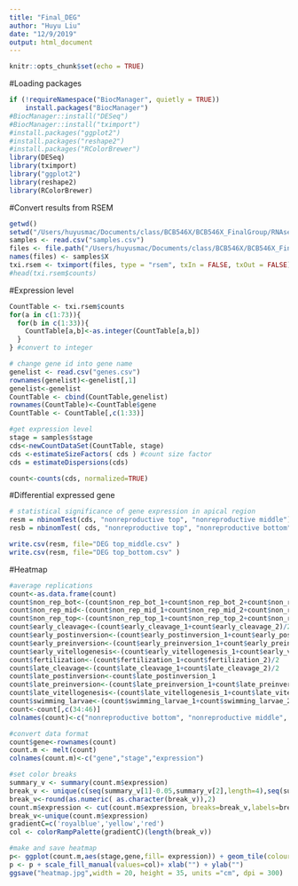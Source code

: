 ```yaml
---
title: "Final_DEG"
author: "Huyu Liu"
date: "12/9/2019"
output: html_document
---
```


```r
knitr::opts_chunk$set(echo = TRUE)
```


#Loading packages
```r
if (!requireNamespace("BiocManager", quietly = TRUE))
    install.packages("BiocManager")
#BiocManager::install("DESeq")
#BiocManager::install("tximport")
#install.packages("ggplot2")
#install.packages("reshape2")
#install.packages("RColorBrewer")
library(DESeq)
library(tximport)
library("ggplot2")
library(reshape2)
library(RColorBrewer)
```

#Convert results from RSEM

```r
getwd()
setwd("/Users/huyusmac/Documents/class/BCB546X/BCB546X_FinalGroup/RNAseq_heatmap")
samples <- read.csv("samples.csv")
files <- file.path("/Users/huyusmac/Documents/class/BCB546X/BCB546X_FinalGroup/individual", paste0(samples$X, ".genes.results"))
names(files) <- samples$X
txi.rsem <- tximport(files, type = "rsem", txIn = FALSE, txOut = FALSE)
#head(txi.rsem$counts)
```


#Expression level

```r
CountTable <- txi.rsem$counts
for(a in c(1:73)){
  for(b in c(1:33)){
    CountTable[a,b]<-as.integer(CountTable[a,b])
  }
} #convert to integer

# change gene id into gene name
genelist <- read.csv("genes.csv")
rownames(genelist)<-genelist[,1]
genelist<-genelist
CountTable <- cbind(CountTable,genelist)
rownames(CountTable)<-CountTable$gene
CountTable <- CountTable[,c(1:33)]

#get expression level
stage = samples$stage
cds<-newCountDataSet(CountTable, stage)
cds <-estimateSizeFactors( cds ) #count size factor
cds = estimateDispersions(cds) 

count<-counts(cds, normalized=TRUE)
```


#Differential expressed gene

```r
# statistical significance of gene expression in apical region
resm = nbinomTest(cds, "nonreproductive top", "nonreproductive middle")
resb = nbinomTest( cds, "nonreproductive top", "nonreproductive bottom" )

write.csv(resm, file="DEG top_middle.csv" )
write.csv(resm, file="DEG top_bottom.csv" )
```

#Heatmap

```r
#average replications
count<-as.data.frame(count)
count$non_rep_bot<-(count$non_rep_bot_1+count$non_rep_bot_2+count$non_rep_bot_3)/3
count$non_rep_mid<-(count$non_rep_mid_1+count$non_rep_mid_2+count$non_rep_mid_4+count$non_rep_mid_5+count$non_rep_mid_6)/5
count$non_rep_top<-(count$non_rep_top_1+count$non_rep_top_2+count$non_rep_top_3)/3
count$early_cleavage<-(count$early_cleavage_1+count$early_cleavage_2)/2
count$early_postinversion<-(count$early_postinversion_1+count$early_postinversion_2)/2
count$early_preinversion<-(count$early_preinversion_1+count$early_preinversion_2)/2
count$early_vitellogenesis<-(count$early_vitellogenesis_1+count$early_vitellogenesis_2+count$early_vitellogenesis_3)/3
count$fertilization<-(count$fertilization_1+count$fertilization_2)/2
count$late_cleavage<-(count$late_cleavage_1+count$late_cleavage_2)/2
count$late_postinversion<-count$late_postinversion_1
count$late_preinversion<-(count$late_preinversion_1+count$late_preinversion_2)/2
count$late_vitellogenesis<-(count$late_vitellogenesis_1+count$late_vitellogenesis_2+count$late_vitellogenesis_3+count$late_vitellogenesis_4)/4
count$swimming_larvae<-(count$swimming_larvae_1+count$swimming_larvae_2)/2
count<-count[,c(34:46)]
colnames(count)<-c("nonreproductive bottom", "nonreproductive middle", "nonreproductive top", "early cleavage", "early postinversion", "early preinversion", "early vitellogenesis", "ferilization", "late cleavage" , "late postinversion", "late preinversion", "late vitellogenesis", "swimming larvae")

#convert data format
count$gene<-rownames(count)
count.m <- melt(count)
colnames(count.m)<-c("gene","stage","expression")

#set color breaks
summary_v <- summary(count.m$expression)
break_v <- unique(c(seq(summary_v[1]-0.05,summary_v[2],length=4),seq(summary_v[2],summary_v[3],length=3),seq(summary_v[3],summary_v[5],length=3),seq(summary_v[5],summary_v[6]*1.05,length=4)))
break_v<-round(as.numeric( as.character(break_v)),2)
count.m$expression <- cut(count.m$expression, breaks=break_v,labels=break_v[2:length(break_v)])
break_v<-unique(count.m$expression)
gradientC=c('royalblue','yellow','red')
col <- colorRampPalette(gradientC)(length(break_v))

#make and save heatmap
p<- ggplot(count.m,aes(stage,gene,fill= expression)) + geom_tile(colour = "white") +scale_x_discrete(position = "top") + theme(axis.text.x = element_text(size= 12, angle = 90, hjust = 0, ), axis.text.y = element_text(hjust=1))
p <- p + scale_fill_manual(values=col)+ xlab("") + ylab("")
ggsave("heatmap.jpg",width = 20, height = 35, units ="cm", dpi = 300)
```

